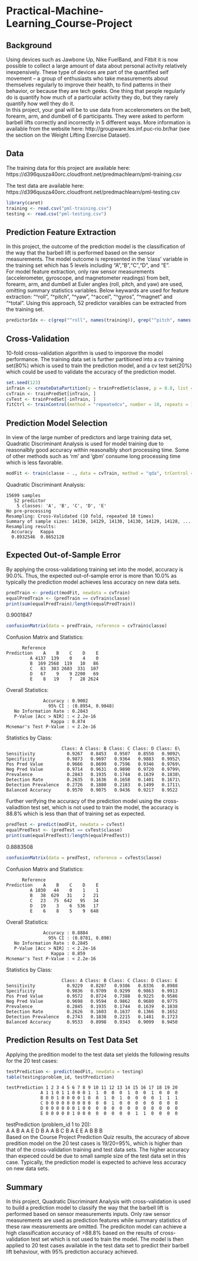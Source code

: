 # Practical-Machine-Learning_Course-Project

## Background
Using devices such as Jawbone Up, Nike FuelBand, and Fitbit it is now possible to collect a large amount of data about personal activity relatively inexpensively. These type of devices are part of the quantified self movement – a group of enthusiasts who take measurements about themselves regularly to improve their health, to find patterns in their behavior, or because they are tech geeks. One thing that people regularly do is quantify how much of a particular activity they do, but they rarely quantify how well they do it.\
In this project, your goal will be to use data from accelerometers on the belt, forearm, arm, and dumbell of 6 participants. They were asked to perform barbell lifts correctly and incorrectly in 5 different ways. More information is available from the website here: http://groupware.les.inf.puc-rio.br/har (see the section on the Weight Lifting Exercise Dataset).

## Data
The training data for this project are available here:
https://d396qusza40orc.cloudfront.net/predmachlearn/pml-training.csv

The test data are available here:
https://d396qusza40orc.cloudfront.net/predmachlearn/pml-testing.csv

```r
library(caret)
training <- read.csv("pml-training.csv")
testing <- read.csv("pml-testing.csv")
```

## Prediction Feature Extraction
In this project, the outcome of the prediction model is the classification of the way that the barbell lift is performed based on the sensor measurements. The model outcome is represented in the 'class' variable in the training set which has 5 levels including "A","B","C","D", and "E".\
For model feature extraction, only raw sensor measurements (accelerometer, gyroscope, and magnetometer readings) from belt, forearm, arm, and dumbell at Euler angles (roll, pitch, and yaw) are used, omitting summary statistics variables. Below keywards are used for feature extraction: "^roll", "^pitch", "^yaw", "^accel", "^gyros", "^magnet" and "^total". Using this approach, 52 predictor varaibles can be extracted from the training set.
```r
predictorIdx <- c(grep("^roll", names(training)), grep("^pitch", names(training)), grep("^yaw", names(training)), grep("^accel", names(training)), grep("^gyros", names(training)), grep("^magnet", names(training)), grep("^total", names(training)))
```

## Cross-Validation
10-fold cross-validation algorithm is used to imporove the model performance. The training data set is further partitioned into a cv training set(80%) which is used to train the prediction model, and a cv test set(20%) which could be used to validate the accuracy of the prediction model.
```r
set.seed(123)
inTrain <- createDataPartition(y = trainPredSet$classe, p = 0.8, list = FALSE)
cvTrain <- trainPredSet[inTrain, ]
cvTest <- trainPredSet[-inTrain, ]
fitCtrl <- trainControl(method = "repeatedcv", number = 10, repeats = 10)
```

## Prediction Model Selection
In view of the large number of predictors and large training data set, Quadratic Discriminant Analysis is used for model training due to reasonalbly good accuracy within reasonalbly short processing time. Some of other methods such as 'rm' and 'gbm' consume long processing time which is less favorable.
```r
modFit <- train(classe ~ ., data = cvTrain, method = "qda", trControl = fitCtrl)
```
Quadratic Discriminant Analysis:

    15699 samples
       52 predictor
        5 classes: 'A', 'B', 'C', 'D', 'E' 
    No pre-processing
    Resampling: Cross-Validated (10 fold, repeated 10 times) 
    Summary of sample sizes: 14130, 14129, 14130, 14130, 14129, 14128, ... 
    Resampling results:
      Accuracy   Kappa    
      0.8932546  0.8652128

## Expected Out-of-Sample Error
By applying the cross-validationg training set into the model, accuracy is 90.0%. Thus, the expected out-of-sample error is more than 10.0% as typically the prediction model achieves less accuracy on new data sets.
```r
predTrain <- predict(modFit, newdata = cvTrain)
equalPredTrain <- (predTrain == cvTrain$classe)
print(sum(equalPredTrain)/length(equalPredTrain))
```
0.9001847
```r
confusionMatrix(data = predTrain, reference = cvTrain$classe)
```
Confusion Matrix and Statistics:

          Reference
    Prediction    A    B    C    D    E
             A 4137  139    0    4    0
             B  169 2568  119   10   86
             C   83  303 2603  331  107
             D   67    9    9 2200   69
             E    8   19    7   28 2624
Overall Statistics:
                                          
                  Accuracy : 0.9002          
                    95% CI : (0.8954, 0.9048)
       No Information Rate : 0.2843          
       P-Value [Acc > NIR] : < 2.2e-16                                         
                     Kappa : 0.874           
    Mcnemar's Test P-Value : < 2.2e-16  

Statistics by Class:

                         Class: A Class: B Class: C Class: D Class: E\
    Sensitivity            0.9267   0.8453   0.9507   0.8550   0.9092\
    Specificity            0.9873   0.9697   0.9364   0.9883   0.9952\
    Pos Pred Value         0.9666   0.8699   0.7596   0.9346   0.9769\
    Neg Pred Value         0.9714   0.9631   0.9890   0.9720   0.9799\
    Prevalence             0.2843   0.1935   0.1744   0.1639   0.1838\
    Detection Rate         0.2635   0.1636   0.1658   0.1401   0.1671\
    Detection Prevalence   0.2726   0.1880   0.2183   0.1499   0.1711\
    Balanced Accuracy      0.9570   0.9075   0.9436   0.9217   0.9522

Further verifying the accuracy of the prediction model using the cross-valiadtion test set, which is not used to train the model, the accuracy is 88.8% which is less than that of training set as expected.
```r
predTest <- predict(modFit, newdata = cvTest)
equalPredTest <- (predTest == cvTest$classe)
print(sum(equalPredTest)/length(equalPredTest))
```
0.8883508
```r
confusionMatrix(data = predTest, reference = cvTest$classe)
```
Confusion Matrix and Statistics:

          Reference
    Prediction    A    B    C    D    E
             A 1030   44    0    1    1
             B   38  629   31    2   21
             C   23   75  642   95   34
             D   19    3    6  536   17
             E    6    8    5    9  648
Overall Statistics:

                  Accuracy : 0.8884         
                    95% CI : (0.8781, 0.898)
       No Information Rate : 0.2845         
       P-Value [Acc > NIR] : < 2.2e-16      
                     Kappa : 0.859          
    Mcnemar's Test P-Value : < 2.2e-16      
Statistics by Class:

                         Class: A Class: B Class: C Class: D Class: E
    Sensitivity            0.9229   0.8287   0.9386   0.8336   0.8988
    Specificity            0.9836   0.9709   0.9299   0.9863   0.9913
    Pos Pred Value         0.9572   0.8724   0.7388   0.9225   0.9586
    Neg Pred Value         0.9698   0.9594   0.9862   0.9680   0.9775
    Prevalence             0.2845   0.1935   0.1744   0.1639   0.1838
    Detection Rate         0.2626   0.1603   0.1637   0.1366   0.1652
    Detection Prevalence   0.2743   0.1838   0.2215   0.1481   0.1723
    Balanced Accuracy      0.9533   0.8998   0.9343   0.9099   0.9450

## Prediction Results on Test Data Set
Applying the predition model to the test data set yields the following results for the 20 test cases:
```r
testPrediction <- predict(modFit, newdata = testing)
table(testing$problem_id, testPrediction)
```
    testPrediction 1 2 3 4 5 6 7 8 9 10 11 12 13 14 15 16 17 18 19 20
                 A 1 1 0 1 1 0 0 0 1  1  0  0  0  1  0  0  1  0  0  0
                 B 0 0 1 0 0 0 0 1 0  0  1  0  1  0  0  0  0  1  1  1
                 C 0 0 0 0 0 0 0 0 0  0  0  1  0  0  0  0  0  0  0  0
                 D 0 0 0 0 0 0 1 0 0  0  0  0  0  0  0  0  0  0  0  0
                 E 0 0 0 0 0 1 0 0 0  0  0  0  0  0  1  1  0  0  0  0
testPrediction (problem_id 1 to 20):\
A A B A A E D B A A B C B A E E A B B B\
Based on the Course Project Prediction Quiz results, the accuracy of above predition model on the 20 test cases is 19/20=95%, which is higher than that of the cross-validation training and test data sets. The higher accuracy than expeced could be due to small sample size of the test data set in this case. Typically, the prediction model is expected to achieve less accuracy on new data sets.

## Summary
In this project, Quadratic Discriminant Analysis with cross-validation is used to build a prediction model to classify the way that the barbell lift is performed based on sensor measurements inputs. Only raw sensor measurements are used as prediction features while summary statistics of these raw measurements are omitted. The prediciton model can achieve a high classification accuracy of >88.8% based on the results of cross-validation test set which is not used to train the model. The model is then applied to 20 test cases available in the test data set to predict their barbell lift behaviour, with 95% prediction accuracy achieved.
